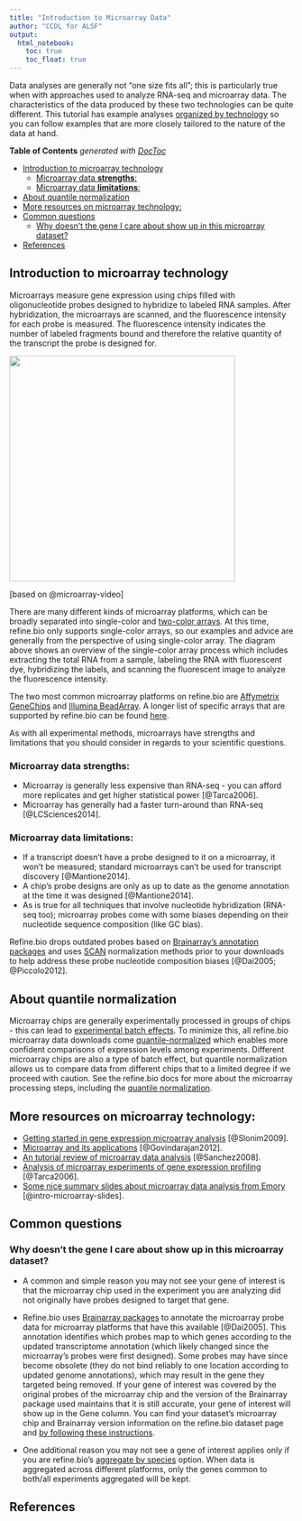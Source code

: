 ```yaml
---
title: "Introduction to Microarray Data"
author: "CCDL for ALSF"
output:   
  html_notebook: 
    toc: true
    toc_float: true
---
```


Data analyses are generally not "one size fits all"; this is particularly true when with approaches used to analyze RNA-seq and microarray data.
The characteristics of the data produced by these two technologies can be quite different.
This tutorial has example analyses [organized by technology](../01-getting-started/getting-started.html#about-how-this-tutorial-book-is-structured) so you can follow examples that are more closely tailored to the nature of the data at hand. 

<!-- START doctoc generated TOC please keep comment here to allow auto update -->
<!-- DON'T EDIT THIS SECTION, INSTEAD RE-RUN doctoc TO UPDATE -->
**Table of Contents**  *generated with [DocToc](https://github.com/thlorenz/doctoc)*

- [Introduction to microarray technology](#introduction-to-microarray-technology)
  - [Microarray data **strengths**:](#microarray-data-strengths)
  - [Microarray data **limitations**:](#microarray-data-limitations)
- [About quantile normalization](#about-quantile-normalization)
- [More resources on microarray technology:](#more-resources-on-microarray-technology)
- [Common questions](#common-questions)
  - [Why doesn't the gene I care about show up in this microarray dataset?](#why-doesnt-the-gene-i-care-about-show-up-in-this-microarray-dataset)
- [References](#references)

<!-- END doctoc generated TOC please keep comment here to allow auto update -->

## Introduction to microarray technology

Microarrays measure gene expression using chips filled with oligonucleotide probes designed to hybridize to labeled RNA samples. 
After hybridization, the microarrays are scanned, and the fluorescence intensity for each probe is measured.
The fluorescence intensity indicates the number of labeled fragments bound and therefore the relative quantity of the transcript the probe is designed for. 

<img src="https://github.com/AlexsLemonade/refinebio-examples/raw/72ba39735440ea40051a3e753a71ae80f1094eac/components/figures/microarray-overview.png" width=400>

[based on @microarray-video]

There are many different kinds of microarray platforms, which can be broadly separated into single-color and [two-color arrays](https://www.ebi.ac.uk/training/online/course/functional-genomics-ii-common-technologies-and-data-analysis-methods/microarrays). 
At this time, refine.bio only supports single-color arrays, so our examples and advice are generally from the perspective of using single-color array.
The diagram above shows an overview of the single-color array process which includes extracting the total RNA from a sample, labeling the RNA with fluorescent dye, hybridizing the labels, and scanning the fluorescent image to analyze the fluorescence intensity.

The two most common microarray platforms on refine.bio are [Affymetrix GeneChips](https://www.thermofisher.com/us/en/home/life-science/microarray-analysis/transcriptome-profiling-microarrays.html) and [Illumina BeadArray](https://www.illumina.com/documents/products/datasheets/datasheet_gene_exp_analysis.pdf). 
A longer list of specific arrays that are supported by refine.bio can be found [here](https://github.com/AlexsLemonade/refinebio/blob/dev/config/supported_microarray_platforms.csv). 

As with all experimental methods, microarrays have strengths and limitations that you should consider in regards to your scientific questions. 

### Microarray data **strengths**:  

- Microarray is generally less expensive than RNA-seq - you can afford more replicates and get higher statistical power [@Tarca2006]. 
- Microarray has generally had a faster turn-around than RNA-seq [@LCSciences2014].

### Microarray data **limitations**:  

- If a transcript doesn't have a probe designed to it on a microarray, it won't be measured; standard microarrays can't be used for transcript discovery [@Mantione2014]. 
- A chip's probe designs are only as up to date as the genome annotation at the time it was designed [@Mantione2014].
- As is true for all techniques that involve nucleotide hybridization (RNA-seq too); microarray probes come with some biases depending on their nucleotide sequence composition (like GC bias). 

Refine.bio drops outdated probes based on [Brainarray’s annotation packages](http://brainarray.mbni.med.umich.edu/Brainarray/Database/CustomCDF/) and uses [SCAN](https://www.ncbi.nlm.nih.gov/pmc/articles/PMC3508193/pdf/nihms401888.pdf) normalization methods prior to your downloads to help address these probe nucleotide composition biases [@Dai2005; @Piccolo2012].

## About quantile normalization 

Microarray chips are generally experimentally processed in groups of chips - this can lead to [experimental batch effects](https://en.wikipedia.org/wiki/Batch_effect#:~:text=In%20molecular%20biology%2C%20a%20batch,of%20interest%20in%20an%20experiment). 
To minimize this, all refine.bio microarray data downloads come [quantile-normalized](https://en.wikipedia.org/wiki/Quantile_normalization) which enables more confident comparisons of expression levels among experiments.
Different microarray chips are also a type of batch effect, but quantile normalization allows us to compare data from different chips that to a limited degree if we proceed with caution. 
See the refine.bio docs for more about the microarray processing steps, including the [quantile normalization](http://docs.refine.bio/en/latest/main_text.html#quantile-normalization).

## More resources on microarray technology: 

- [Getting started in gene expression microarray analysis](https://journals.plos.org/ploscompbiol/article?id=10.1371/journal.pcbi.1000543) [@Slonim2009].
- [Microarray and its applications](https://www.ncbi.nlm.nih.gov/pmc/articles/PMC3467903/) [@Govindarajan2012].
- [An tutorial review of microarray data analysis](http://www.ub.edu/stat/docencia/bioinformatica/microarrays/ADM/slides/A_Tutorial_Review_of_Microarray_data_Analysis_17-06-08.pdf) [@Sanchez2008].
- [Analysis of microarray experiments of gene expression profiling](https://www.ncbi.nlm.nih.gov/pmc/articles/PMC2435252/) [@Tarca2006].
- [Some nice summary slides about microarray data analysis from Emory](http://web1.sph.emory.edu/users/hwu30/teaching/bioc/GE1.pdf) [@intro-microarray-slides].

## Common questions

### Why doesn't the gene I care about show up in this microarray dataset?

- A common and simple reason you may not see your gene of interest is that the microarray chip used in the experiment you are analyzing did not originally have probes designed to target that gene.  

- Refine.bio uses [Brainarray packages](http://brainarray.mbni.med.umich.edu/Brainarray/Database/CustomCDF/) to annotate the microarray probe data for microarray platforms that have this available [@Dai2005]. 
This annotation identifies which probes map to which genes according to the updated transcriptome annotation (which likely changed since the microarray’s probes were first designed). 
Some probes may have since become obsolete (they do not bind reliably to one location according to updated genome annotations), which may result in the gene they targeted being removed. 
If your gene of interest was covered by the original probes of the microarray chip and the version of the Brainarray package used maintains that it is still accurate, your gene of interest will show up in the Gene column.
You can find your dataset’s microarray chip and Brainarray version information on the refine.bio dataset page and [by following these instructions](TODO: Put link to refine.bio docs FAQ when https://github.com/AlexsLemonade/refinebio-docs/issues/137 is addressed).

- One additional reason you may not see a gene of interest applies only if you are refine.bio's [aggregate by species](https://docs.refine.bio/en/latest/main_text.html#aggregations) option.
When data is aggregated across different platforms, only the genes common to both/all experiments aggregated will be kept. 

## References
